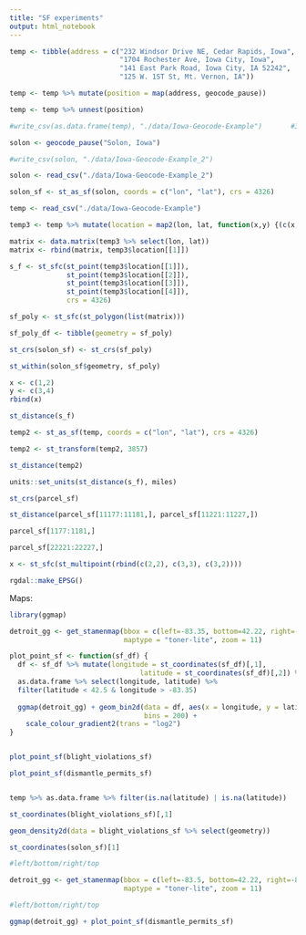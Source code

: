 ```yaml
---
title: "SF experiments"
output: html_notebook
---
```


```r

temp <- tibble(address = c("232 Windsor Drive NE, Cedar Rapids, Iowa",
                           "1704 Rochester Ave, Iowa City, Iowa",
                           "141 East Park Road, Iowa City, IA 52242",
                           "125 W. 1ST St, Mt. Vernon, IA"))

temp <- temp %>% mutate(position = map(address, geocode_pause))

temp <- temp %>% unnest(position)

#write_csv(as.data.frame(temp), "./data/Iowa-Geocode-Example")       #3857   4326

solon <- geocode_pause("Solon, Iowa")

#write_csv(solon, "./data/Iowa-Geocode-Example_2")

solon <- read_csv("./data/Iowa-Geocode-Example_2")

solon_sf <- st_as_sf(solon, coords = c("lon", "lat"), crs = 4326)

temp <- read_csv("./data/Iowa-Geocode-Example")

temp3 <- temp %>% mutate(location = map2(lon, lat, function(x,y) {(c(x,y))}))

matrix <- data.matrix(temp3 %>% select(lon, lat))
matrix <- rbind(matrix, temp3$location[[1]])

s_f <- st_sfc(st_point(temp3$location[[1]]),
              st_point(temp3$location[[2]]),
              st_point(temp3$location[[3]]),
              st_point(temp3$location[[4]]),
              crs = 4326)

sf_poly <- st_sfc(st_polygon(list(matrix)))

sf_poly_df <- tibble(geometry = sf_poly)

st_crs(solon_sf) <- st_crs(sf_poly)

st_within(solon_sf$geometry, sf_poly)

x <- c(1,2)
y <- c(3,4)
rbind(x)

st_distance(s_f)

temp2 <- st_as_sf(temp, coords = c("lon", "lat"), crs = 4326)

temp2 <- st_transform(temp2, 3857)

st_distance(temp2)

units::set_units(st_distance(s_f), miles)

st_crs(parcel_sf)

st_distance(parcel_sf[11177:11181,], parcel_sf[11221:11227,])

parcel_sf[1177:1181,]

parcel_sf[22221:22227,]

x <- st_sfc(st_multipoint(rbind(c(2,2), c(3,3), c(3,2))))

rgdal::make_EPSG()
```





Maps:
```r
library(ggmap)

detroit_gg <- get_stamenmap(bbox = c(left=-83.35, bottom=42.22, right=-82.86, top=42.48),
                            maptype = "toner-lite", zoom = 11)

plot_point_sf <- function(sf_df) {
  df <- sf_df %>% mutate(longitude = st_coordinates(sf_df)[,1],
                                latitude = st_coordinates(sf_df)[,2]) %>%
  as.data.frame %>% select(longitude, latitude) %>%
  filter(latitude < 42.5 & longitude > -83.35)
  
  ggmap(detroit_gg) + geom_bin2d(data = df, aes(x = longitude, y = latitude), 
                                 bins = 200) + 
    scale_colour_gradient2(trans = "log2")
}


plot_point_sf(blight_violations_sf)

plot_point_sf(dismantle_permits_sf)


temp %>% as.data.frame %>% filter(is.na(latitude) | is.na(latitude))

st_coordinates(blight_violations_sf)[,1]

geom_density2d(data = blight_violations_sf %>% select(geometry))

st_coordinates(solon_sf)[1]

#left/bottom/right/top

detroit_gg <- get_stamenmap(bbox = c(left=-83.5, bottom=42.22, right=-82.86, top=42.48),
                            maptype = "toner-lite", zoom = 11)

#left/bottom/right/top

ggmap(detroit_gg) + plot_point_sf(dismantle_permits_sf)
```






